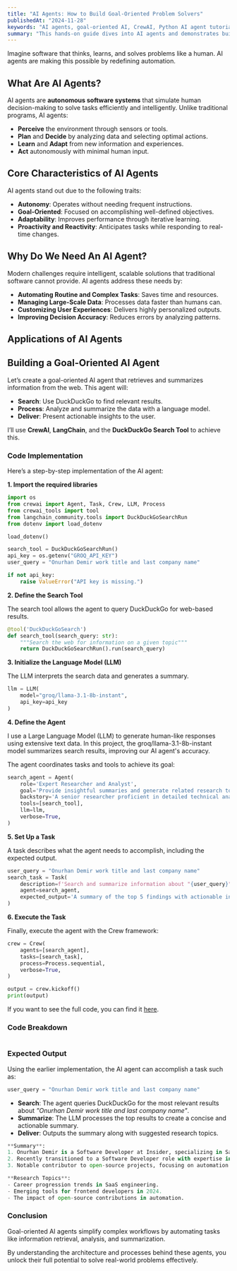 ```yaml
---
title: "AI Agents: How to Build Goal-Oriented Problem Solvers"
publishedAt: "2024-11-28"
keywords: "AI agents, goal-oriented AI, CrewAI, Python AI agent tutorial, AI automation, LangChain, DuckDuckGo search, AI agent tutorial with Python"
summary: "This hands-on guide dives into AI agents and demonstrates building a goal-oriented agent to automate tasks."
---
```


Imagine software that thinks, learns, and solves problems like a human. AI agents are making this possible by redefining automation.

## What Are AI Agents?

AI agents are **autonomous software systems** that simulate human decision-making to solve tasks efficiently and intelligently. Unlike traditional programs, AI agents:

- **Perceive** the environment through sensors or tools.
- **Plan** and **Decide** by analyzing data and selecting optimal actions.
- **Learn** and **Adapt** from new information and experiences.
- **Act** autonomously with minimal human input.

## Core Characteristics of AI Agents

AI agents stand out due to the following traits:

- **Autonomy**: Operates without needing frequent instructions.
- **Goal-Oriented**: Focused on accomplishing well-defined objectives.
- **Adaptability**: Improves performance through iterative learning.
- **Proactivity and Reactivity**: Anticipates tasks while responding to real-time changes.

## Why Do We Need An AI Agent?

Modern challenges require intelligent, scalable solutions that traditional software cannot provide. AI agents address these needs by:

- **Automating Routine and Complex Tasks**: Saves time and resources.
- **Managing Large-Scale Data**: Processes data faster than humans can.
- **Customizing User Experiences**: Delivers highly personalized outputs.
- **Improving Decision Accuracy**: Reduces errors by analyzing patterns.

## Applications of AI Agents

<Table
  data={{
    headers: ["Domain", "Applications", "Benefits"],
    rows: [
      [
        "Business Intelligence",
        "Market research, Competitive analysis, Predictive financial modeling",
        "Data-driven decisions, Market insights, Risk management",
      ],
      [
        "Customer Service",
        "24/7 intelligent chatbots, Personalized support, Automated problem resolution",
        "Improved response times, Cost reduction, Enhanced customer satisfaction",
      ],
      [
        "Healthcare",
        "Medical diagnosis assistance, Patient monitoring, Treatment recommendation systems",
        "Better patient outcomes, Reduced errors, Efficient care delivery",
      ],
      [
        "Research and Academia",
        "Literature review, Data analysis, Hypothesis generation",
        "Accelerated research, Comprehensive analysis, Novel insights",
      ],
      [
        "Personal Productivity",
        "Task management, Information research, Personal scheduling",
        "Time savings, Better organization, Optimized workflows",
      ],
    ],
  }}
/>

## Building a Goal-Oriented AI Agent

Let’s create a goal-oriented AI agent that retrieves and summarizes information from the web. This agent will:

- **Search**: Use DuckDuckGo to find relevant results.
- **Process**: Analyze and summarize the data with a language model.
- **Deliver**: Present actionable insights to the user.

I’ll use **CrewAI**, **LangChain**, and the **DuckDuckGo Search Tool** to achieve this.

### Code Implementation

Here’s a step-by-step implementation of the AI agent:

**1. Import the required libraries**

```python
import os
from crewai import Agent, Task, Crew, LLM, Process
from crewai_tools import tool
from langchain_community.tools import DuckDuckGoSearchRun
from dotenv import load_dotenv

load_dotenv()

search_tool = DuckDuckGoSearchRun()
api_key = os.getenv("GROQ_API_KEY")
user_query = "Onurhan Demir work title and last company name"

if not api_key:
    raise ValueError("API key is missing.")
```

**2. Define the Search Tool**

The search tool allows the agent to query DuckDuckGo for web-based results.

```python
@tool('DuckDuckGoSearch')
def search_tool(search_query: str):
    """Search the web for information on a given topic"""
    return DuckDuckGoSearchRun().run(search_query)
```

**3. Initialize the Language Model (LLM)**

The LLM interprets the search data and generates a summary.

```python
llm = LLM(
    model="groq/llama-3.1-8b-instant",
    api_key=api_key
)
```

**4. Define the Agent**

I use a Large Language Model (LLM) to generate human-like responses using extensive text data. In this project, the groq/llama-3.1-8b-instant model summarizes search results, improving our AI agent's accuracy.

The agent coordinates tasks and tools to achieve its goal:

```python
search_agent = Agent(
    role='Expert Researcher and Analyst',
    goal='Provide insightful summaries and generate related research topics using English sources.',
    backstory='A senior researcher proficient in detailed technical analysis.',
    tools=[search_tool],
    llm=llm,
    verbose=True,
)
```

**5. Set Up a Task**

A task describes what the agent needs to accomplish, including the expected output.

```python
user_query = "Onurhan Demir work title and last company name"
search_task = Task(
    description=f'Search and summarize information about "{user_query}".',
    agent=search_agent,
    expected_output='A summary of the top 5 findings with actionable insights.'
)
```

**6. Execute the Task**

Finally, execute the agent with the Crew framework:

```python
crew = Crew(
    agents=[search_agent],
    tasks=[search_task],
    process=Process.sequential,
    verbose=True,
)

output = crew.kickoff()
print(output)
```

If you want to see the full code, you can find it [here](https://gist.github.com/onurhan1337/cf8a706059362bec100aecf8685a6eef).

### Code Breakdown

<Table
  data={{
    headers: ["Component", "Purpose", "What It Does"],
    rows: [
      [
        "Search Tool",
        "Fetch information from DuckDuckGo",
        "Queries the web for relevant data.",
      ],
      [
        "LLM",
        "Analyze and summarize results",
        "Processes search data to create meaningful outputs.",
      ],
      [
        "Agent",
        "Define behavior, tools, and goals",
        "Acts as the central decision-maker using tools and models.",
      ],
      [
        "Task",
        "Specify the job description and expectations",
        "Guides the agent in producing structured outputs.",
      ],
      [
        "Crew",
        "Orchestrate agents and tasks",
        "Manages execution and ensures all steps are completed in sequence.",
      ],
    ],
  }}
/>

### Expected Output

Using the earlier implementation, the AI agent can accomplish a task such as:

```python
user_query = "Onurhan Demir work title and last company name"
```

- **Search**: The agent queries DuckDuckGo for the most relevant results about _"Onurhan Demir work title and last company name"_.
- **Summarize**: The LLM processes the top results to create a concise and actionable summary.
- **Deliver**: Outputs the summary along with suggested research topics.

```python
**Summary**:
1. Onurhan Demir is a Software Developer at Insider, specializing in SaaS products. Source: useinsider.com
2. Recently transitioned to a Software Developer role with expertise in frontend technologies. Source: linkedin.com/in/onurhan-demir
3. Notable contributor to open-source projects, focusing on automation tools. Source: github.com/onurhan1337

**Research Topics**:
- Career progression trends in SaaS engineering.
- Emerging tools for frontend developers in 2024.
- The impact of open-source contributions in automation.
```

### Conclusion

Goal-oriented AI agents simplify complex workflows by automating tasks like information retrieval, analysis, and summarization.

By understanding the architecture and processes behind these agents, you unlock their full potential to solve real-world problems effectively.

<BuyMeACoffee username="onurhan" />
